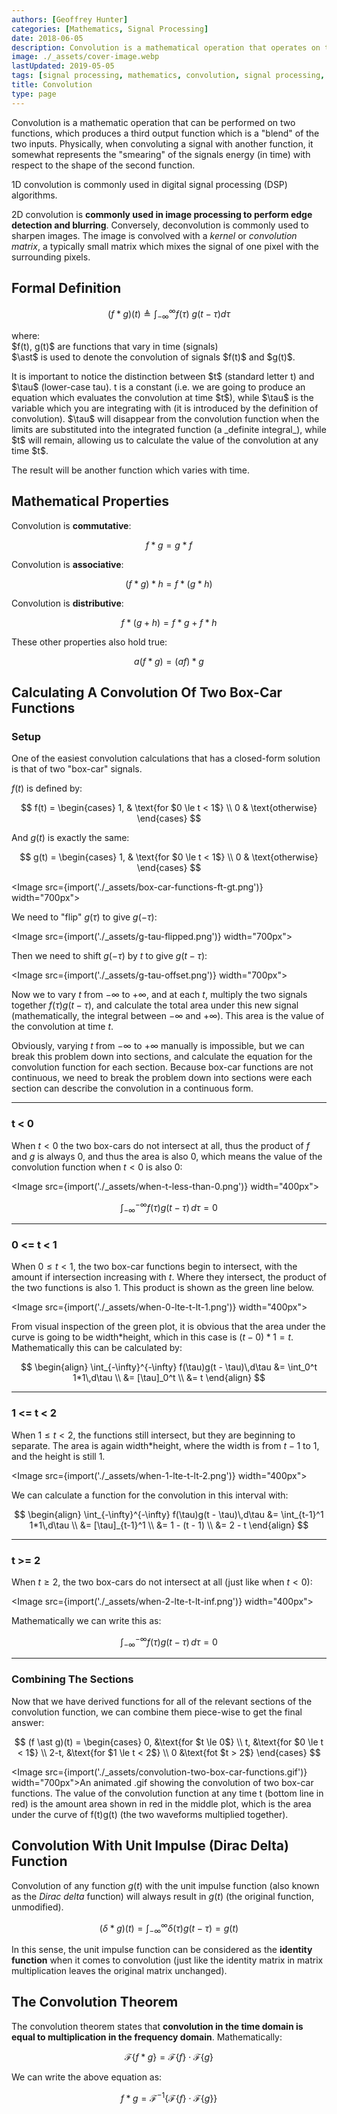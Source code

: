 ```yaml
---
authors: [Geoffrey Hunter]
categories: [Mathematics, Signal Processing]
date: 2018-06-05
description: Convolution is a mathematical operation that operates on two functions and produces a third output function. 1D convolution is commonly used in digital signal processing (DSP) algorithms, while 2D convolution is used in image processing to perform things like edge detection and blurring. Conversely, deconvolution is used to sharpen images.
image: ./_assets/cover-image.webp
lastUpdated: 2019-05-05
tags: [signal processing, mathematics, convolution, signal processing, DSPs, edge detection, blurring, sharpening, theorem]
title: Convolution
type: page
---
```


Convolution is a mathematic operation that can be performed on two functions, which produces a third output function which is a "blend" of the two inputs. Physically, when convoluting a signal with another function, it somewhat represents the "smearing" of the signals energy (in time) with respect to the shape of the second function.

1D convolution is commonly used in digital signal processing (DSP) algorithms. 

2D convolution is **commonly used in image processing to perform edge detection and blurring**. Conversely, deconvolution is commonly used to sharpen images. The image is convolved with a _kernel_ or _convolution matrix_, a typically small matrix which mixes the signal of one pixel with the surrounding pixels.

## Formal Definition

$$
(f \ast g)(t) \triangleq \int_{-\infty}^{\infty} f(\tau)\ g(t - \tau) d \tau
$$

<p className="centered">where:<br/>
$f(t), g(t)$ are functions that vary in time (signals)<br/>
$\ast$ is used to denote the convolution of signals $f(t)$ and $g(t)$.</p>

<Aside type="caution">
It is important to notice the distinction between $t$ (standard letter t) and $\tau$ (lower-case tau). t is a constant (i.e. we are going to produce an equation which evaluates the convolution at time $t$), while $\tau$ is the variable which you are integrating with (it is introduced by the definition of convolution). $\tau$ will disappear from the convolution function when the limits are substituted into the integrated function (a _definite integral_), while $t$ will remain, allowing us to calculate the value of the convolution at any time $t$.
</Aside>

The result will be another function which varies with time.

## Mathematical Properties

Convolution is **commutative**:

$$
f \ast g = g \ast f
$$

Convolution is **associative**:

$$
(f \ast g) \ast h = f \ast (g \ast h)
$$

Convolution is **distributive**:

$$
f \ast (g + h) = f \ast g + f \ast h
$$

These other properties also hold true:

$$
a (f \ast g) = (af) \ast g
$$

## Calculating A Convolution Of Two Box-Car Functions

### Setup

One of the easiest convolution calculations that has a closed-form solution is that of two "box-car" signals.

$f(t)$ is defined by:

$$
f(t) =
\begin{cases}
1, & \text{for $0 \le t < 1$} \\
0 & \text{otherwise}
\end{cases}
$$

And $g(t)$ is exactly the same:

$$
g(t) =
\begin{cases}
1, & \text{for $0 \le t < 1$} \\
0 & \text{otherwise}
\end{cases}
$$

<Image src={import('./_assets/box-car-functions-ft-gt.png')} width="700px"></Image>

We need to "flip" $g(\tau)$ to give $g(-\tau)$:

<Image src={import('./_assets/g-tau-flipped.png')} width="700px"></Image>

Then we need to shift $g(-\tau)$ by $t$ to give $g(t - \tau)$:

<Image src={import('./_assets/g-tau-offset.png')} width="700px"></Image>

Now we to vary $t$ from $-\infty$ to $+\infty$, and at each $t$, multiply the two signals together $f(\tau)g(t - \tau)$, and calculate the total area under this new signal (mathematically, the integral between $-\infty$ and $+\infty$). This area is the value of the convolution at time $t$. 

Obviously, varying $t$ from $-\infty$ to $+\infty$ manually is impossible, but we can break this problem down into sections, and calculate the equation for the convolution function for each section. Because box-car functions are not continuous, we need to break the problem down into sections were each section can describe the convolution in a continuous form.

---

### t &lt; 0

When $t < 0$ the two box-cars do not intersect at all, thus the product of $f$ and $g$ is always 0, and thus the area is also 0, which means the value of the convolution function when $t < 0$ is also 0:

<Image src={import('./_assets/when-t-less-than-0.png')} width="400px"></Image>

$$
  \int_{-\infty}^{-\infty} f(\tau)g(t - \tau)\,d\tau = 0
$$

---

### 0 &lt;= t < 1

When $0 \le t < 1$, the two box-car functions begin to intersect, with the amount if intersection increasing with $t$. Where they intersect, the product of the two functions is also $1$. This product is shown as the green line below.

<Image src={import('./_assets/when-0-lte-t-lt-1.png')} width="400px"></Image>

From visual inspection of the green plot, it is obvious that the area under the curve is going to be width*height, which in this case is $(t - 0)*1 = t$. Mathematically this can be calculated by:

$$
\begin{align}
\int_{-\infty}^{-\infty} f(\tau)g(t - \tau)\,d\tau &= \int_0^t 1*1\,d\tau \\
&= [\tau]_0^t \\
&= t
\end{align}
$$

---

### 1 &lt;= t &lt; 2

When $1 \le t < 2$, the functions still intersect, but they are beginning to separate. The area is again width*height, where the width is from $t-1$ to $1$, and the height is still $1$.

<Image src={import('./_assets/when-1-lte-t-lt-2.png')} width="400px"></Image>

We can calculate a function for the convolution in this interval with:

$$
\begin{align}
\int_{-\infty}^{-\infty} f(\tau)g(t - \tau)\,d\tau &= \int_{t-1}^1 1*1\,d\tau \\
&= [\tau]_{t-1}^1 \\
&= 1 - (t - 1) \\
&= 2 - t
\end{align}
$$

---

### t >= 2

When $t \ge 2$, the two box-cars do not intersect at all (just like when $t < 0$):

<Image src={import('./_assets/when-2-lte-t-lt-inf.png')} width="400px"></Image>

Mathematically we can write this as:

$$
\int_{-\infty}^{-\infty} f(\tau)g(t - \tau)\,d\tau = 0
$$

---

### Combining The Sections

Now that we have derived functions for all of the relevant sections of the convolution function, we can combine them piece-wise to get the final answer:

$$
(f \ast g)(t) =
\begin{cases}
0, &\text{for $t \le 0$} \\
t, &\text{for $0 \le t < 1$} \\
2-t, &\text{for $1 \le t < 2$} \\
0 &\text{fot $t > 2$}
\end{cases}
$$

<Image src={import('./_assets/convolution-two-box-car-functions.gif')} width="700px">An animated .gif showing the convolution of two box-car functions. The value of the convolution function at any time t (bottom line in red) is the amount area shown in red in the middle plot, which is the area under the curve of f(t)g(t) (the two waveforms multiplied together).</Image>

## Convolution With Unit Impulse (Dirac Delta) Function

Convolution of any function $g(t)$ with the unit impulse function (also known as the _Dirac delta_ function) will always result in $g(t)$ (the original function, unmodified).

$$
(\delta \ast g)(t) = \int_{-\infty}^{\infty} \delta(\tau) g(t - \tau) = g(t)
$$

In this sense, the unit impulse function can be considered as the **identity function** when it comes to convolution (just like the identity matrix in matrix multiplication leaves the original matrix unchanged).

## The Convolution Theorem

The convolution theorem states that **convolution in the time domain is equal to multiplication in the frequency domain**. Mathematically:

$$
\mathcal{F} \{f \ast g\} = \mathcal{F}\{f\} \cdot \mathcal{F}\{g\}
$$

We can write the above equation as:

$$
f \ast g = \mathcal{F}^{-1}\{\mathcal{F}\{f\} \cdot \mathcal{F}\{g\}\}
$$
